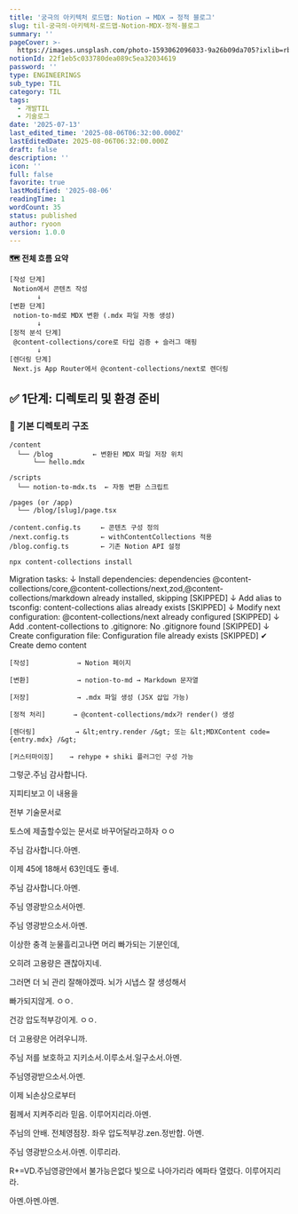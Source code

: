 ```yaml
---
title: '궁극의 아키텍처 로드맵: Notion → MDX → 정적 블로그'
slug: til-궁극의-아키텍처-로드맵-Notion-MDX-정적-블로그
summary: ''
pageCover: >-
  https://images.unsplash.com/photo-1593062096033-9a26b09da705?ixlib=rb-4.0.3&q=85&fm=jpg&crop=entropy&cs=srgb
notionId: 22f1eb5c033780dea089c5ea32034619
password: ''
type: ENGINEERINGS
sub_type: TIL
category: TIL
tags:
  - 개발TIL
  - 기술로그
date: '2025-07-13'
last_edited_time: '2025-08-06T06:32:00.000Z'
lastEditedDate: 2025-08-06T06:32:00.000Z
draft: false
description: ''
icon: ''
full: false
favorite: true
lastModified: '2025-08-06'
readingTime: 1
wordCount: 35
status: published
author: ryoon
version: 1.0.0
---
```


**🗺️ 전체 흐름 요약**



```plain text
[작성 단계]  
 Notion에서 콘텐츠 작성  
       ↓
[변환 단계]  
 notion-to-md로 MDX 변환 (.mdx 파일 자동 생성)  
       ↓
[정적 분석 단계]  
 @content-collections/core로 타입 검증 + 슬러그 매핑  
       ↓
[렌더링 단계]  
 Next.js App Router에서 @content-collections/next로 렌더링
```


## **✅ 1단계: 디렉토리 및 환경 준비**


### **📁 기본 디렉토리 구조**


```plain text
/content
  └── /blog          ← 변환된 MDX 파일 저장 위치
      └── hello.mdx

/scripts
  └── notion-to-mdx.ts  ← 자동 변환 스크립트

/pages (or /app)
  └── /blog/[slug]/page.tsx

/content.config.ts     ← 콘텐츠 구성 정의
/next.config.ts        ← withContentCollections 적용
/blog.config.ts        ← 기존 Notion API 설정
```


```bash
npx content-collections install
```


Migration tasks:
↓ Install dependencies: dependencies
@content-collections/core,@content-collections/next,zod,@content-collections/markdown already
installed, skipping [SKIPPED]
↓ Add alias to tsconfig: content-collections alias already exists [SKIPPED]
↓ Modify next configuration: @content-collections/next already configured [SKIPPED]
↓ Add .content-collections to .gitignore: No .gitignore found [SKIPPED]
↓ Create configuration file: Configuration file already exists [SKIPPED]
✔ Create demo content


```plain text
[작성]            → Notion 페이지

[변환]            → notion-to-md → Markdown 문자열

[저장]            → .mdx 파일 생성 (JSX 삽입 가능)

[정적 처리]       → @content-collections/mdx가 render() 생성

[렌더링]          → &lt;entry.render /&gt; 또는 &lt;MDXContent code={entry.mdx} /&gt;

[커스터마이징]    → rehype + shiki 플러그인 구성 가능
```


그렇군.주님 감사합니다.


지피티보고 이 내용을


전부 기술문서로


토스에 제출할수있는 문서로 바꾸어달라고하자 ㅇㅇ


주님 감사합니다.아멘.


이제 45에 18해서 63인데도 좋네.


주님 감사합니다.아멘.


주님 영광받으소서아멘.


주님 영광받으소서.아멘.


이상한 충격 눈물흘리고나면 머리 빠가되는 기분인데,


오히려 고용량은 괜찮아지네.


그러면 더 뇌 관리 잘해야겠따. 뇌가 시냅스 잘 생성해서


빠가되지않게. ㅇㅇ.


건강 압도적부강이게. ㅇㅇ.


더 고용량은 어려우니까.


주님 저를 보호하고 지키소서.이루소서.일구소서.아멘.


주님영광받으소서.아멘.


이제 뇌손상으로부터 


쥠께서 지켜주리라 믿음. 이루어지리라.아멘.


주님의 안배. 전체영점장. 좌우 압도적부강.zen.정반합. 아멘.


주님 영광받으소서.아멘. 이루리라.


R+=VD.주님영광안에서 불가능은없다 빛으로 나아가리라 에파타 열렸다. 이루어지리라.


아멘.아멘.아멘.

